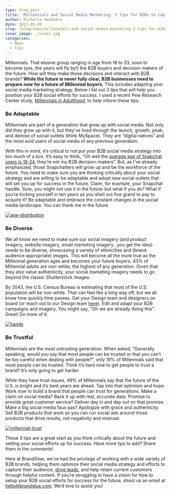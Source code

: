 ```yaml
---
type: blog-post
title: 'Millennials and Social Media Marketing: 3 Tips for B2Bs to Capture Future Buyers Today'
author: Michelle Heathers
date: 2017-05-09
slug: /blog/news/millennials-and-social-media-marketing-3-tips-for-b2bs-to-capture-future-buyers-today
cover_image: ./cover.jpg
categories:
  - News
  - Tips
---
```


Millennials. That elusive group ranging in age from 18 to 33, soon to become
(yes, the years will fly by!) the B2B buyers and decision-makers of the
future. How will they make those decisions and interact with B2B brands? **While the future is never fully clear, B2B businesses need to prepare**
**_now_** **for a future of Millennial buyers.** This includes adapting your social media marketing strategy. Below I list out 3 tips that will help you position your B2B social efforts for success. I used a recent Pew Research Center study,
[Millennials in Adulthood][1], to help inform these tips.

### Be Adaptable

Millennials are part of a generation that grew up with social media. Not only
did they grow up with it, but they’ve lived through the launch, growth, peak,
and demise of social outlets (think MySpace). They are “digital natives” and
the most avid users of social media of any previous generation.

With this in mind, it’s critical to not put your B2B social media strategy
into too much of a box. It’s easy to think, “Oh well the [average age of Snapchat users is 18-24][2], they’re not my B2B decision-makers”. But, as I’ve already emphasized, those
Snapchatters will grow up and be the workforce of the future. You need to make
sure you are thinking critically about your social strategy and are willing to
be adaptable and adopt new social outlets that will set you up for success in
the future. Claim, for example, your Snapchat handle. Sure, you might not use
it in the future-but what if you do? What if you’re kicking yourself in
ten years as you shell out five grand to pay to acquire it? Be adaptable and
embrace the constant changes in the social media landscape. You can thank me
in the future.

[![age-distribution](./1.jpg)][3]

### Be Diverse

We all know we need to make sure our social imagery (and product imagery,
website imagery, email marketing imagery...you get the idea) needs to be
diverse, showcasing a variety of ethnicities and (brand audience appropriate)
images. This will become all the more true as the Millennial generation ages
and becomes your future buyers. 43% of Millennial adults are non-white, the
highest of any generation. Given that they also value authenticity, your
social marketing imagery needs to go beyond the classic Shutterstock images.

By 2043, the U.S. Census Bureau is estimating that most of the U.S. population
will be non-white. That can feel like a long way off, but we all know how
quickly time passes. Get your Design team and designers on board (or reach out
to our Design team [here][4]). Edit and adapt your B2B campaigns and imagery. You might say, “Oh we are
already doing this”. Great! Do more of it.

[![hands](./2.jpg)][5]

### Be Trustful

Millennials are the most untrusting generation. When asked, “Generally
speaking, would you say that most people can be trusted or that you can’t be
too careful when dealing with people?”, only 19% of Millennials said that most
people can be trusted. Think it’s hard _now_ to get people to trust a brand? It’s only going to get harder.

While they have trust issues, 49% of Millennials say that the future of the
U.S. is bright and it’s best years are ahead. Tap into that optimism and hope.
Work _now_ to build a brand that people can trust for generations. Make a claim on social media? Back it up with real, accurate data. Promise to provide great customer service? Deliver day in and day out on that promise. Make a big social media faux pas? Apologize with grace and authenticity. Sell B2B products that work so you can run social ads around those products that drive results, not negativity and mistrust.

[![millennial-trust](./3.jpg)][7]

These 3 tips are a great start as you think critically about the future and
setting your social efforts up for success. Have more tips to add? Share them
in the comments!

Here at BrandGlue, we’ve had the privilege of working with a wide variety of
B2B brands, helping them optimize their social media strategy and efforts to
capture their audience, [drive leads][8], and help retain current customers through helpful content. If you’re
struggling to have a vision for how to setup your B2B social efforts for
success for the future, shoot us an email at [hello@brandglue.com][9]. We’d love to assist you!

[1]: http://www.pewsocialtrends.org/2014/03/07/millennials-in-adulthood/
[2]: http://www.businessinsider.com/update-a-breakdown-of-the-demographics-for-each-of-the-different-social-networks-2015-6
[3]: /wp-content/uploads/2016/05/body1.png
[4]: /free-assessment
[5]: /wp-content/uploads/2016/05/body2.jpg
[6]: http://giphy.com/gifs/portlandia-9qlG9iHtTIaje
[7]: /wp-content/uploads/2016/05/body3.png
[8]: /portfolio/pgi
[9]: mailto:hello@brandglue.com
